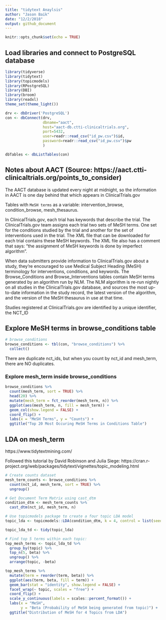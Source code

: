 ```yaml
---
title: "tidytext Anaylsis"
author: "Jason Baik"
date: "12/2/2018"
output: github_document
---
```


```r
knitr::opts_chunk$set(echo = TRUE)
```


## Load libraries and connect to PostgreSQL database 

```r
library(tidyverse)
library(tidytext)
library(topicmodels)
library(RPostgreSQL)
library(DBI)
library(broom)
library(readxl)
theme_set(theme_light())
```


```r
drv <- dbDriver('PostgreSQL')
con <- dbConnect(drv, 
                 dbname="aact",
                 host="aact-db.ctti-clinicaltrials.org", 
                 port=5432,
                 user=readr::read_csv("id_pw.csv")$id, 
                 password=readr::read_csv("id_pw.csv")$pw
                 )

dbTables <- dbListTables(con)
```


## Notes about AACT (Source: https://aact.ctti-clinicaltrials.org/points_to_consider)
The AACT database is updated every night at midnight, so the information in AACT is one day behind that which appears in ClinicalTrials.gov

Tables with `MeSH terms` as a variable: intervention_browse, condition_browse, mesh_thesaurus.

In ClinicalTrials.gov, each trial has keywords that describe the trial. The ClinicalTrials.gov team assigns each trial two sets of MeSH terms. One set for the conditions studied by the trial and another for the set of interventions used in the trial. The XML file that can be downloaded for each trial contains these MeSH keywords. The XML file also has a comment that says: "the assignment of MeSH keywords is done by imperfect algorithm".

When data submitters provide information to ClinicalTrials.gov about a study, they’re encouraged to use Medical Subject Heading (MeSH) terminology for interventions, conditions, and keywords. The Browse_Conditions and Browse_Interventions tables contain MeSH terms generated by an algorithm run by NLM. The NLM algorithm is re-run nightly on all studies in the ClinicalTrials.gov database, and sources the most up-to-date information in the study record, the latest version of the algorithm, and the version of the MeSH thesaurus in use at that time.


Studies registered at ClinicalTrials.gov are identified by a unique identifier, the NCT_ID


## Explore MeSH terms in browse_conditions table
```r
# browse_conditions
browse_conditions <- tbl(con, "browse_conditions") %>% 
  collect()

```

There are duplicate nct_ids, but when you count by nct_id and mesh_term, there are NO duplicates. 

### Explore mesh_term inside browse_conditions
```r
browse_conditions %>% 
  count(mesh_term, sort = TRUE) %>% 
  head(20) %>% 
  mutate(mesh_term = fct_reorder(mesh_term, n)) %>% 
  ggplot(aes(mesh_term, n, fill = mesh_term)) +
  geom_col(show.legend = FALSE) +
  coord_flip() +
  labs(x = "MeSH Terms", y = "Counts") +
  ggtitle("Top 20 Most Occuring MeSH Terms in Conditions Table")
```

## LDA on mesh_term

https://www.tidytextmining.com/

Followed this tutorial by David Robinson and Julia Siege:
https://cran.r-project.org/web/packages/tidytext/vignettes/topic_modeling.html

```r
# Create counts dataset
mesh_term_counts <- browse_conditions %>% 
  count(nct_id, mesh_term, sort = TRUE) %>% 
  ungroup() 

# Get Document Term Matrix using cast_dtm
condition_dtm <- mesh_term_counts %>% 
  cast_dtm(nct_id, mesh_term, n)

# Use topicmodels package to create a four topic LDA model
topic_lda <- topicmodels::LDA(condition_dtm, k = 4, control = list(seed = 1234))

topic_lda_td <- tidy(topic_lda)

# Find top 5 terms within each topic:
top_mesh_terms <- topic_lda_td %>% 
  group_by(topic) %>% 
  top_n(5, beta) %>% 
  ungroup() %>% 
  arrange(topic, -beta)
```


```r
top_mesh_terms %>%
  mutate(term = reorder(term, beta)) %>% 
  ggplot(aes(term, beta, fill = term)) +
  geom_bar(stat = "identity", show.legend = FALSE) +
  facet_wrap(~ topic, scales = "free") +
  coord_flip() +
  scale_y_continuous(labels = scales::percent_format()) +
  labs(x = "MeSH",
       y = "Beta (Probability of MeSH being generated from topic)") +
  ggtitle("Distribution of MeSH for 4 Topics from LDA")
```

